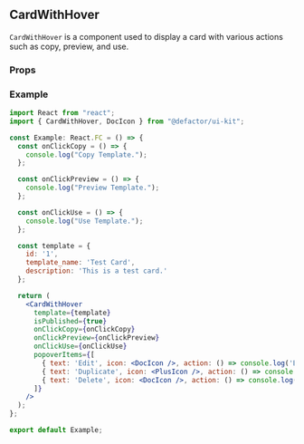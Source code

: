 
<Meta title="V2/Cards/CardWithHover/Documentation" component={CardWithHover} />

## CardWithHover

`CardWithHover` is a component used to display a card with various actions such as copy, preview, and use.

### Props

<Props of={CardWithHover} />

### Example

```jsx
import React from "react";
import { CardWithHover, DocIcon } from "@defactor/ui-kit";

const Example: React.FC = () => {
  const onClickCopy = () => {
    console.log("Copy Template.");
  };

  const onClickPreview = () => {
    console.log("Preview Template.");
  };

  const onClickUse = () => {
    console.log("Use Template.");
  };

  const template = {
    id: '1',
    template_name: 'Test Card',
    description: 'This is a test card.'
  };

  return (
    <CardWithHover
      template={template}
      isPublished={true}
      onClickCopy={onClickCopy}
      onClickPreview={onClickPreview}
      onClickUse={onClickUse}
      popoverItems={[
        { text: 'Edit', icon: <DocIcon />, action: () => console.log('Edit clicked') },
        { text: 'Duplicate', icon: <PlusIcon />, action: () => console.log('Duplicate clicked') },
        { text: 'Delete', icon: <DocIcon />, action: () => console.log('Delete clicked') }
      ]}
    />
  );
};

export default Example;
